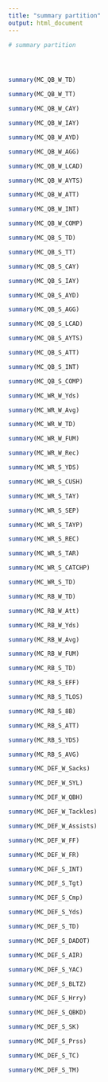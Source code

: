 ---
title: "summary partition"
output: html_document
---

```{r}
# summary partition 




summary(MC_QB_W_TD)

summary(MC_QB_W_TT)

summary(MC_QB_W_CAY)

summary(MC_QB_W_IAY)

summary(MC_QB_W_AYD)

summary(MC_QB_W_AGG)

summary(MC_QB_W_LCAD)

summary(MC_QB_W_AYTS)

summary(MC_QB_W_ATT)

summary(MC_QB_W_INT)

summary(MC_QB_W_COMP)

summary(MC_QB_S_TD)

summary(MC_QB_S_TT)

summary(MC_QB_S_CAY)

summary(MC_QB_S_IAY)

summary(MC_QB_S_AYD)

summary(MC_QB_S_AGG)

summary(MC_QB_S_LCAD)

summary(MC_QB_S_AYTS)

summary(MC_QB_S_ATT)

summary(MC_QB_S_INT)

summary(MC_QB_S_COMP)

summary(MC_WR_W_Yds)

summary(MC_WR_W_Avg)

summary(MC_WR_W_TD)

summary(MC_WR_W_FUM)

summary(MC_WR_W_Rec)

summary(MC_WR_S_YDS)

summary(MC_WR_S_CUSH)

summary(MC_WR_S_TAY)

summary(MC_WR_S_SEP)

summary(MC_WR_S_TAYP)

summary(MC_WR_S_REC)

summary(MC_WR_S_TAR)

summary(MC_WR_S_CATCHP)

summary(MC_WR_S_TD)

summary(MC_RB_W_TD)

summary(MC_RB_W_Att)

summary(MC_RB_W_Yds)

summary(MC_RB_W_Avg)

summary(MC_RB_W_FUM)

summary(MC_RB_S_TD)

summary(MC_RB_S_EFF)

summary(MC_RB_S_TLOS)

summary(MC_RB_S_8B)

summary(MC_RB_S_ATT)

summary(MC_RB_S_YDS)

summary(MC_RB_S_AVG)

summary(MC_DEF_W_Sacks)

summary(MC_DEF_W_SYL)

summary(MC_DEF_W_QBH)

summary(MC_DEF_W_Tackles)

summary(MC_DEF_W_Assists)

summary(MC_DEF_W_FF)

summary(MC_DEF_W_FR)

summary(MC_DEF_S_INT)

summary(MC_DEF_S_Tgt)

summary(MC_DEF_S_Cmp)

summary(MC_DEF_S_Yds)

summary(MC_DEF_S_TD)

summary(MC_DEF_S_DADOT)

summary(MC_DEF_S_AIR)

summary(MC_DEF_S_YAC)

summary(MC_DEF_S_BLTZ)

summary(MC_DEF_S_Hrry)

summary(MC_DEF_S_QBKD)

summary(MC_DEF_S_SK)

summary(MC_DEF_S_Prss)

summary(MC_DEF_S_TC)

summary(MC_DEF_S_TM)

```

